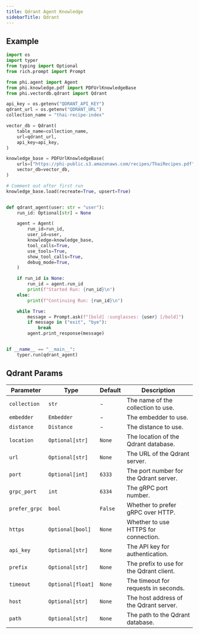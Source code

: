 ```yaml
---
title: Qdrant Agent Knowledge
sidebarTitle: Qdrant
---
```


## Example

```python agent_with_knowledge.py
import os
import typer
from typing import Optional
from rich.prompt import Prompt

from phi.agent import Agent
from phi.knowledge.pdf import PDFUrlKnowledgeBase
from phi.vectordb.qdrant import Qdrant

api_key = os.getenv("QDRANT_API_KEY")
qdrant_url = os.getenv("QDRANT_URL")
collection_name = "thai-recipe-index"

vector_db = Qdrant(
    table_name=collection_name,
    url=qdrant_url,
    api_key=api_key,
)

knowledge_base = PDFUrlKnowledgeBase(
    urls=["https://phi-public.s3.amazonaws.com/recipes/ThaiRecipes.pdf"],
    vector_db=vector_db,
)

# Comment out after first run
knowledge_base.load(recreate=True, upsert=True)


def qdrant_agent(user: str = "user"):
    run_id: Optional[str] = None

    agent = Agent(
        run_id=run_id,
        user_id=user,
        knowledge=knowledge_base,
        tool_calls=True,
        use_tools=True,
        show_tool_calls=True,
        debug_mode=True,
    )

    if run_id is None:
        run_id = agent.run_id
        print(f"Started Run: {run_id}\n")
    else:
        print(f"Continuing Run: {run_id}\n")

    while True:
        message = Prompt.ask(f"[bold] :sunglasses: {user} [/bold]")
        if message in ("exit", "bye"):
            break
        agent.print_response(message)


if __name__ == "__main__":
    typer.run(qdrant_agent)

```

## Qdrant Params

| Parameter | Type | Default | Description |
|-----------|------|---------|-------------|
| `collection` | `str` | - | The name of the collection to use. |
| `embedder` | `Embedder` | - | The embedder to use. |
| `distance` | `Distance` | - | The distance to use. |
| `location` | `Optional[str]` | `None` | The location of the Qdrant database. |
| `url` | `Optional[str]` | `None` | The URL of the Qdrant server. |
| `port` | `Optional[int]` | `6333` | The port number for the Qdrant server. |
| `grpc_port` | `int` | `6334` | The gRPC port number. |
| `prefer_grpc` | `bool` | `False` | Whether to prefer gRPC over HTTP. |
| `https` | `Optional[bool]` | `None` | Whether to use HTTPS for connection. |
| `api_key` | `Optional[str]` | `None` | The API key for authentication. |
| `prefix` | `Optional[str]` | `None` | The prefix to use for the Qdrant client. |
| `timeout` | `Optional[float]` | `None` | The timeout for requests in seconds. |
| `host` | `Optional[str]` | `None` | The host address of the Qdrant server. |
| `path` | `Optional[str]` | `None` | The path to the Qdrant database. |

